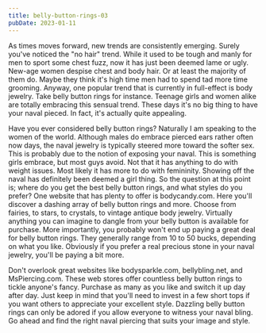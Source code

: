 ```yaml
---
title: belly-button-rings-03
pubDate: 2023-01-11
---
```


As times moves forward, new trends are consistently emerging. Surely you've noticed the "no hair" trend. While it used to be tough and manly for men to sport some chest fuzz, now it has just been deemed lame or ugly. New-age women despise chest and body hair. Or at least the majority of them do. Maybe they think it's high time men had to spend tad more time grooming. Anyway, one popular trend that is currently in full-effect is body jewelry. Take belly button rings for instance. Teenage girls and women alike are totally embracing this sensual trend. These days it's no big thing to have your naval pieced. In fact, it's actually quite appealing. 

Have you ever considered belly button rings? Naturally I am speaking to the women of the world. Although males do embrace pierced ears rather often now days, the naval jewelry is typically steered more toward the softer sex. This is probably due to the notion of exposing your naval. This is something girls embrace, but most guys avoid. Not that it has anything to do with weight issues. Most likely it has more to do with femininity. Showing off the naval has definitely been deemed a girl thing. So the question at this point is; where do you get the best belly button rings, and what styles do you prefer? One website that has plenty to offer is bodycandy.com. Here you'll discover a dashing array of belly button rings and more. Choose from fairies, to stars, to crystals, to vintage antique body jewelry. Virtually anything you can imagine to dangle from your belly button is available for purchase. More importantly, you probably won't end up paying a great deal for belly button rings. They generally range from 10 to 50 bucks, depending on what you like. Obviously if you prefer a real precious stone in your naval jewelry, you'll be paying a bit more. 

Don't overlook great websites like bodysparkle.com, bellybling.net, and MsPiercing.com. These web stores offer countless belly button rings to tickle anyone's fancy. Purchase as many as you like and switch it up day after day. Just keep in mind that you'll need to invest in a few short tops if you want others to appreciate your excellent style. Dazzling belly button rings can only be adored if you allow everyone to witness your naval bling. Go ahead and find the right naval piercing that suits your image and style.